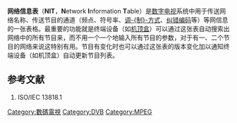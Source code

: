 '''网络信息表'''（'''NIT'''，'''N'''etwork '''I'''nformation '''T'''able）是[[数字电视|数字电视]]系统中用于传送网络名称、传送节目的通道（频点、符号率、[[调制方式|调-{制}-方式]]、[[纠错编码|纠错编码]]等）等网信息的一张表格。最重要的功能就是终端设备（如[[机顶盒|机顶盒]]）可以通过这张表自动搜索出网络中的所有节目来，而不用一个一个地输入所有节目的参数，对于有一、二个节目的网络来说这特别有用。节目有变化时也可以通过这张表的版本变化加以通知终端设备（如机顶盒）自动更新节目列表。

==参考文献==
{{reflist}}
#ISO/IEC 13818.1

{{DVB-stub}}

[[Category:數碼電視|Category:數碼電視]]
[[Category:DVB|Category:DVB]]
[[Category:MPEG|Category:MPEG]]